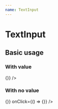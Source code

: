 ```yaml
---
name: TextInput
---
```



# TextInput

<PropsTable of={TextInput} />

## Basic usage

### With value

<Playground>
  <TextInput
    htmlId="edit-input"
    name="edit-input"
    value="Something"
    onChange={() => {}}
  />
</Playground>

### With no value

<Playground>
  <TextInput
    htmlId="edit-input"
    name="edit-input"
    onChange={() => {}}
    onClick={() => {}}
  />
</Playground>
